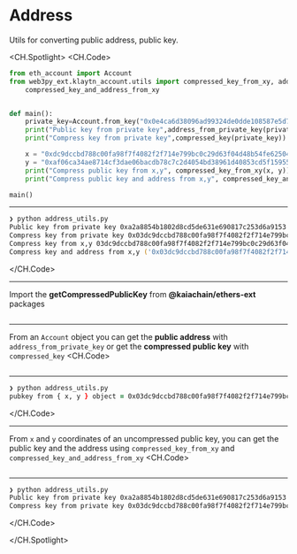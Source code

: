 # Address
Utils for converting public address, public key.

<CH.Spotlight>
<CH.Code>

```py address_utils.py
from eth_account import Account
from web3py_ext.klaytn_account.utils import compressed_key_from_xy, address_from_private_key, compressed_key, \
    compressed_key_and_address_from_xy


def main():
    private_key=Account.from_key("0x0e4ca6d38096ad99324de0dde108587e5d7c600165ae4cd6c2462c597458c2b8")
    print("Public key from private key",address_from_private_key(private_key))
    print("Compress key from private key",compressed_key(private_key))

    x = "0xdc9dccbd788c00fa98f7f4082f2f714e799bc0c29d63f04d48b54fe6250453cd"
    y = "0xaf06ca34ae8714cf3dae06bacdb78c7c2d4054bd38961d40853cd5f15955da79"
    print("Compress public key from x,y", compressed_key_from_xy(x, y))
    print("Compress public key and address from x,y", compressed_key_and_address_from_xy(x, y))

main()
```

---

```zsh output
❯ python address_utils.py
Public key from private key 0xa2a8854b1802d8cd5de631e690817c253d6a9153
Compress key from private key 0x03dc9dccbd788c00fa98f7f4082f2f714e799bc0c29d63f04d48b54fe6250453cd
Compress key from x,y 03dc9dccbd788c00fa98f7f4082f2f714e799bc0c29d63f04d48b54fe6250453cd
Compress key and address from x,y ('0x03dc9dccbd788c00fa98f7f4082f2f714e799bc0c29d63f04d48b54fe6250453cd', '0xA2a8854b1802D8Cd5De631E690817c253d6a9153')

```

</CH.Code>

---

Import the **getCompressedPublicKey** from **@kaiachain/ethers-ext** packages

```py address_utils.py focus=1:3

```

---
From an `Account` object you can get the **public address** with `address_from_private_key` or get the **compressed public key** with `compressed_key`
<CH.Code>
```py address_utils.py focus=7:9

```

---

```zsh output
❯ python address_utils.py
pubkey from { x, y } object = 0x03dc9dccbd788c00fa98f7f4082f2f714e799bc0c29d63f04d48b54fe6250453cd
```

</CH.Code>

---
From `x` and `y` coordinates of an uncompressed public key, you can get the public key and the address using `compressed_key_from_xy` and `compressed_key_and_address_from_xy`
<CH.Code>
```py address_utils.py focus=11:14

```

---
```zsh output
❯ python address_utils.py
Public key from private key 0xa2a8854b1802d8cd5de631e690817c253d6a9153
Compress key from private key 0x03dc9dccbd788c00fa98f7f4082f2f714e799bc0c29d63f04d48b54fe6250453cd
```

</CH.Code>

</CH.Spotlight>
